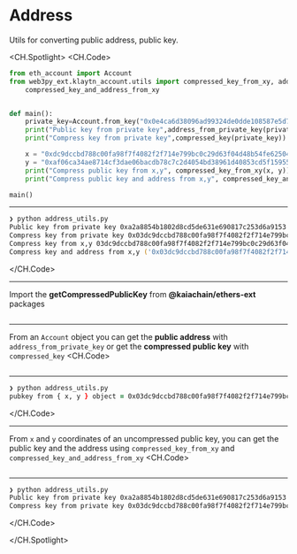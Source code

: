 # Address
Utils for converting public address, public key.

<CH.Spotlight>
<CH.Code>

```py address_utils.py
from eth_account import Account
from web3py_ext.klaytn_account.utils import compressed_key_from_xy, address_from_private_key, compressed_key, \
    compressed_key_and_address_from_xy


def main():
    private_key=Account.from_key("0x0e4ca6d38096ad99324de0dde108587e5d7c600165ae4cd6c2462c597458c2b8")
    print("Public key from private key",address_from_private_key(private_key))
    print("Compress key from private key",compressed_key(private_key))

    x = "0xdc9dccbd788c00fa98f7f4082f2f714e799bc0c29d63f04d48b54fe6250453cd"
    y = "0xaf06ca34ae8714cf3dae06bacdb78c7c2d4054bd38961d40853cd5f15955da79"
    print("Compress public key from x,y", compressed_key_from_xy(x, y))
    print("Compress public key and address from x,y", compressed_key_and_address_from_xy(x, y))

main()
```

---

```zsh output
❯ python address_utils.py
Public key from private key 0xa2a8854b1802d8cd5de631e690817c253d6a9153
Compress key from private key 0x03dc9dccbd788c00fa98f7f4082f2f714e799bc0c29d63f04d48b54fe6250453cd
Compress key from x,y 03dc9dccbd788c00fa98f7f4082f2f714e799bc0c29d63f04d48b54fe6250453cd
Compress key and address from x,y ('0x03dc9dccbd788c00fa98f7f4082f2f714e799bc0c29d63f04d48b54fe6250453cd', '0xA2a8854b1802D8Cd5De631E690817c253d6a9153')

```

</CH.Code>

---

Import the **getCompressedPublicKey** from **@kaiachain/ethers-ext** packages

```py address_utils.py focus=1:3

```

---
From an `Account` object you can get the **public address** with `address_from_private_key` or get the **compressed public key** with `compressed_key`
<CH.Code>
```py address_utils.py focus=7:9

```

---

```zsh output
❯ python address_utils.py
pubkey from { x, y } object = 0x03dc9dccbd788c00fa98f7f4082f2f714e799bc0c29d63f04d48b54fe6250453cd
```

</CH.Code>

---
From `x` and `y` coordinates of an uncompressed public key, you can get the public key and the address using `compressed_key_from_xy` and `compressed_key_and_address_from_xy`
<CH.Code>
```py address_utils.py focus=11:14

```

---
```zsh output
❯ python address_utils.py
Public key from private key 0xa2a8854b1802d8cd5de631e690817c253d6a9153
Compress key from private key 0x03dc9dccbd788c00fa98f7f4082f2f714e799bc0c29d63f04d48b54fe6250453cd
```

</CH.Code>

</CH.Spotlight>
